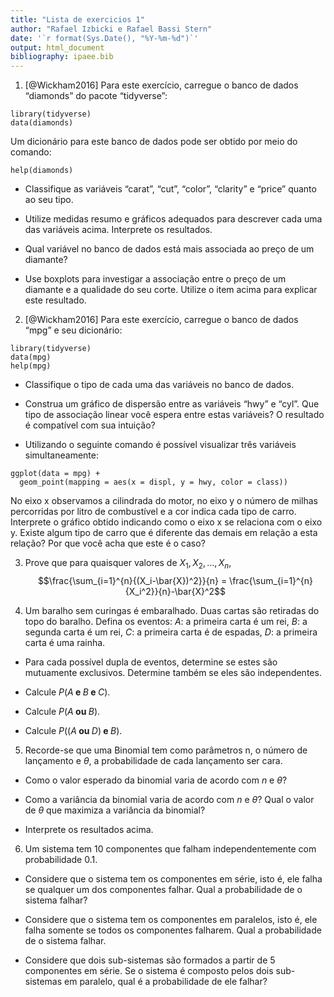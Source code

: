 ```yaml
---
title: "Lista de exercicios 1"
author: "Rafael Izbicki e Rafael Bassi Stern"
date: '`r format(Sys.Date(), "%Y-%m-%d")`'
output: html_document
bibliography: ipaee.bib
---
```


1. [@Wickham2016] Para este exercício, carregue
o banco de dados "diamonds" do pacote "tidyverse":

```
library(tidyverse)
data(diamonds)
```

Um dicionário para este banco de dados
pode ser obtido por meio do comando:

```
help(diamonds)
```

- Classifique as variáveis "carat", "cut",
"color", "clarity" e "price" quanto ao seu tipo.

- Utilize medidas resumo e gráficos adequados para 
descrever cada uma das variáveis acima.
Interprete os resultados.

- Qual variável no banco de dados está
mais associada ao preço de um diamante?

- Use boxplots para investigar a associação entre
o preço de um diamante e a qualidade do seu corte.
Utilize o item acima para explicar este resultado.

2. [@Wickham2016] Para este exercício, carregue
o banco de dados "mpg" e seu dicionário:

```
library(tidyverse)
data(mpg)
help(mpg)
```

- Classifique o tipo de 
cada uma das variáveis no banco de dados.

- Construa um gráfico de dispersão entre
as variáveis "hwy" e "cyl".
Que tipo de associação linear você espera
entre estas variáveis?
O resultado é compatível com sua intuição?

- Utilizando o seguinte comando é possível
visualizar três variáveis simultaneamente:

```
ggplot(data = mpg) + 
  geom_point(mapping = aes(x = displ, y = hwy, color = class))
```
No eixo x observamos a cilindrada do motor,
no eixo y o número de milhas percorridas por
litro de combustível e a cor indica cada tipo de carro.
Interprete o gráfico obtido indicando como
o eixo x se relaciona com o eixo y.
Existe algum tipo de carro que é diferente das demais
em relação a esta relação?
Por que você acha que este é o caso?

3. Prove que para quaisquer valores de 
$X_1, X_2, \ldots, X_n$,
$$\frac{\sum_{i=1}^{n}{(X_i-\bar{X})^2}}{n} 
= \frac{\sum_{i=1}^{n}{X_i^2}}{n}-\bar{X}^2$$

4. Um baralho sem curingas é embaralhado.
Duas cartas são retiradas do topo do baralho.
Defina os eventos:
$A:$ a primeira carta é um rei,
$B:$ a segunda carta é um rei,
$C:$ a primeira carta é de espadas,
$D:$ a primeira carta é uma rainha.

- Para cada possível dupla de eventos,
determine se estes são mutuamente exclusivos.
Determine também se eles são independentes.

- Calcule $P(A \textbf{ e } B \textbf{ e } C)$.

- Calcule $P(A \textbf{ ou } B )$.

- Calcule $P((A \textbf{ ou } D) \textbf{ e } B)$.

5. Recorde-se que uma Binomial tem como parâmetros
n, o número de lançamento e $\theta$, a
probabilidade de cada lançamento ser cara.

- Como o valor esperado da binomial varia
de acordo com $n$ e $\theta$?

- Como a variância da binomial varia
de acordo com $n$ e $\theta$?
Qual o valor de $\theta$ que
maximiza a variância da binomial?

- Interprete os resultados acima.

6. Um sistema tem $10$ componentes
que falham independentemente com probabilidade $0.1$.

- Considere que o sistema tem os componentes em série,
isto é, ele falha se qualquer um dos componentes falhar.
Qual a probabilidade de o sistema falhar?

- Considere que o sistema tem os componentes em paralelos,
isto é, ele falha somente se todos os componentes falharem.
Qual a probabilidade de o sistema falhar.

- Considere que dois sub-sistemas são formados
a partir de $5$ componentes em série.
Se o sistema é composto pelos dois sub-sistemas em paralelo,
qual é a probabilidade de ele falhar?

